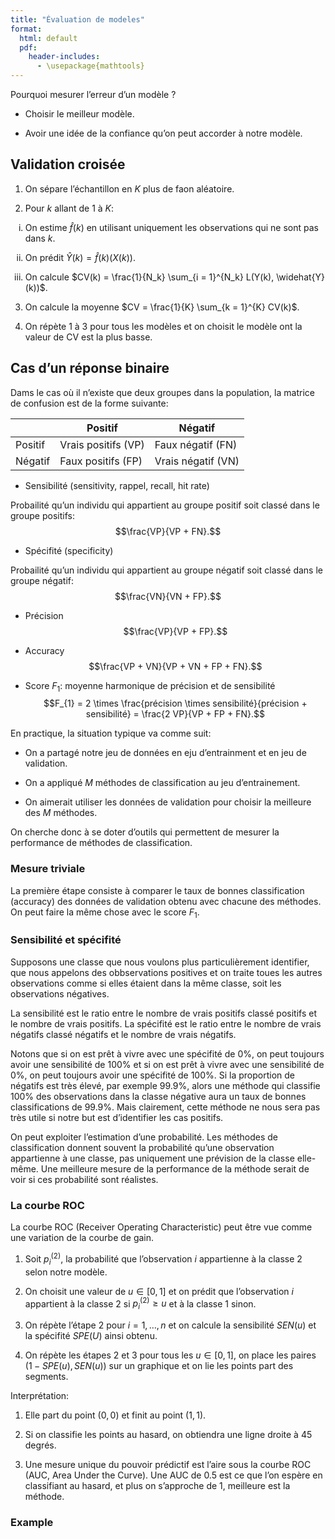 ```yaml
--- 
title: "Évaluation de modeles"
format: 
  html: default
  pdf:
    header-includes: 
      - \usepackage{mathtools}
---
```


Pourquoi mesurer l'erreur d'un modèle ?

* Choisir le meilleur modèle.

* Avoir une idée de la confiance qu'on peut accorder à notre modèle.


## Validation croisée 

1. On sépare l'échantillon en $K$ plus de fa\c{c}on aléatoire.

2. Pour $k$ allant de $1$ à $K$:
  
  i. On estime $\widehat{f}(k)$ en utilisant uniquement les observations qui ne sont pas dans $k$.

  ii. On prédit $\widehat{Y}(k) = \widehat{f}(k)(X(k))$.

  iii. On calcule $CV(k) = \frac{1}{N_k} \sum_{i = 1}^{N_k} L(Y(k), \widehat{Y}(k))$.

3. On calcule la moyenne $CV = \frac{1}{K} \sum_{k = 1}^{K} CV(k)$.

4. On répète 1 à 3 pour tous les modèles et on choisit le modèle ont la valeur de CV est la plus basse.

## Cas d'un réponse binaire

Dams le cas où il n'existe que deux groupes dans la population, la matrice de confusion est de la forme suivante:

|       | Positif | Négatif |
| ----- | ------- | ------- |
| Positif | Vrais positifs (VP) | Faux négatif (FN) |
| Négatif | Faux positifs (FP)  | Vrais négatif (VN) | 

* Sensibilité (sensitivity, rappel, recall, hit rate)

Probailité qu'un individu qui appartient au groupe positif soit classé dans le groupe positifs:
$$\frac{VP}{VP + FN}.$$

* Spécifité (specificity)

Probailité qu'un individu qui appartient au groupe négatif soit classé dans le groupe négatif:
$$\frac{VN}{VN + FP}.$$

* Précision
$$\frac{VP}{VP + FP}.$$

* Accuracy 
$$\frac{VP + VN}{VP + VN + FP + FN}.$$

* Score $F_{1}$: moyenne harmonique de précision et de sensibilité
$$F_{1} = 2 \times \frac{précision \times sensibilité}{précision + sensibilité} = \frac{2 VP}{VP + FP + FN}.$$

En practique, la situation typique va comme suit:

* On a partagé notre jeu de données en eju d'entrainment et en jeu de validation.

* On a appliqué $M$ méthodes de classification au jeu d'entrainement.

* On aimerait utiliser les données de validation pour choisir la meilleure des $M$ méthodes.

On cherche donc à se doter d'outils qui permettent de mesurer la performance de méthodes de classification.

### Mesure triviale

La première étape consiste à comparer le taux de bonnes classification (accuracy) des données de validation obtenu avec chacune des méthodes. On peut faire la même chose avec le score $F_{1}$.

### Sensibilité et spécifité 

Supposons une classe que nous voulons plus particulièrement identifier, que nous appelons des obbservations positives et on traite toues les autres observations comme si elles étaient dans la même classe, soit les observations négatives.

La sensibilité est le ratio entre le nombre de vrais positifs classé positifs et le nombre de vrais positifs. La spécifité est le ratio entre le nombre de vrais négatifs classé négatifs et le nombre de vrais négatifs.

Notons que si on est prêt à vivre avec une spécifité de $0\%$, on peut toujours avoir une sensibilité de $100\%$ et si on est prêt à vivre avec une sensibilité de $0\%$, on peut toujours avoir une spécifité de $100\%$. Si la proportion de négatifs est très élevé, par exemple $99.9\%$, alors une méthode qui classifie $100\%$ des observations dans la classe négative aura un taux de bonnes classifications de $99.9\%$. Mais clairement, cette méthode ne nous sera pas très utile si notre but est d'identifier les cas positifs.

On peut exploiter l'estimation d'une probabilité. Les méthodes de classification donnent souvent la probabilité qu'une observation appartienne à une classe, pas uniquement une prévision de la classe elle-même. Une meilleure mesure de la performance de la méthode serait de voir si ces probabilité sont réalistes. 

### La courbe ROC 

La courbe ROC (Receiver Operating Characteristic) peut être vue comme une variation de la courbe de gain.

1. Soit $p^{(2)}_i$, la probabilité que l'observation $i$ appartienne à la classe $2$ selon notre modèle.

2. On choisit une valeur de $u \in [0, 1]$ et on prédit que l'observation $i$  appartient à la classe $2$ si $p^{(2)}_i \geq u$ et à la classe $1$ sinon. 

3. On répète l'étape $2$ pour $i = 1, \dots, n$ et on calcule la sensibilité $SEN(u)$ et la spécifité $SPE(U)$ ainsi obtenu.

4. On répète les étapes $2$ et $3$ pour tous les $u \in [0, 1]$, on place les paires $(1 - SPE(u), SEN(u))$ sur un graphique et on lie les points part des segments.

Interprétation:

1. Elle part du point $(0, 0)$ et finit au point $(1, 1)$.

2. Si on classifie les points au hasard, on obtiendra une ligne droite à $45$ degrés.

3. Une mesure unique du pouvoir prédictif est l'aire sous la courbe ROC (AUC, Area Under the Curve). Une AUC de 0.5 est ce que l'on espère en classifiant au hasard, et plus on s'approche de $1$, meilleure est la méthode.

### Example 
